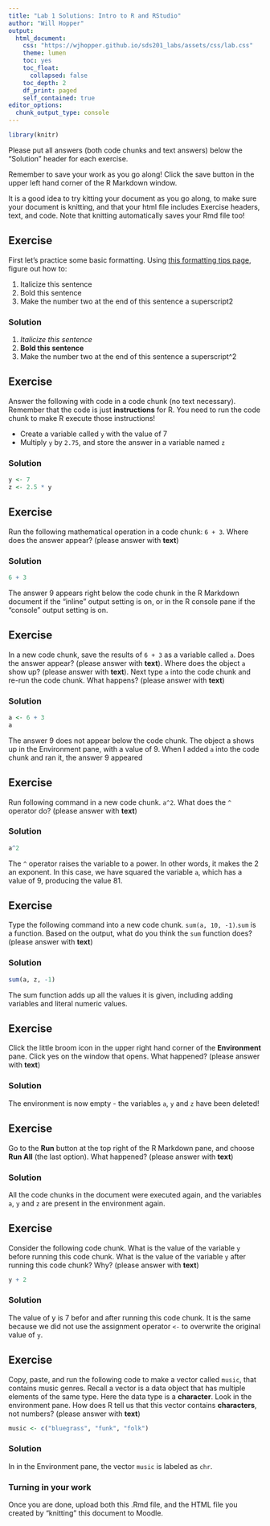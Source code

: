 ```yaml
---
title: "Lab 1 Solutions: Intro to R and RStudio"
author: "Will Hopper"
output:
  html_document:
    css: "https://wjhopper.github.io/sds201_labs/assets/css/lab.css"
    theme: lumen
    toc: yes
    toc_float:
      collapsed: false
    toc_depth: 2
    df_print: paged
    self_contained: true
editor_options: 
  chunk_output_type: console
---
```


```r
library(knitr) 
```

Please put all answers (both code chunks and text answers) below the "Solution" header for each exercise. 

<div class="attention">
Remember to save your work as you go along! Click the save button in the upper left hand corner of the R Markdown window. 

It is a good idea to try kitting your document as you go along, to make sure your document is knitting, and that your html file includes Exercise headers, text, and code. Note that knitting automatically saves your Rmd file too!
</div>


## Exercise
First let's practice some basic formatting. Using <a href="https://rmarkdown.rstudio.com/authoring_basics.html" target="_blank">this formatting tips page</a>, figure out how to:
  
1. Italicize this sentence
2. Bold this sentence
3. Make the number two at the end of this sentence a superscript2

### Solution

1. *Italicize this sentence*
2. **Bold this sentence**
3. Make the number two at the end of this sentence a superscript^2

## Exercise
Answer the following with code in a code chunk (no text necessary). Remember that the code is just **instructions** for R. You need to run the code chunk to make R execute those instructions!

-   Create a variable called `y` with the value of 7 
-   Multiply `y` by `2.75`, and store the answer in a variable named `z`
    
### Solution
```r
y <- 7
z <- 2.5 * y
```


## Exercise
Run the following mathematical operation in a code chunk: `6 + 3`. Where does the answer appear? (please answer with **text**)

### Solution
```r
6 + 3
```

The answer 9 appears right below the code chunk in the R Markdown document if the "inline" output setting is on, or in the R console pane if the "console" output setting is on.

## Exercise
In a new code chunk, save the results of `6 + 3` as a variable called `a`. Does the answer appear? (please answer with **text**). Where does the object `a` show up? (please answer with **text**). Next type `a` into the code chunk and re-run the code chunk. What happens? (please answer with **text**)

### Solution
```r
a <- 6 + 3
a
```

The answer 9 does not appear below the code chunk. The object a shows up in the Environment pane, with a value of 9. When I added `a` into the code chunk and ran it, the answer 9 appeared


## Exercise
Run following command in a new code chunk. `a^2`. What does the `^` operator do? (please answer with **text**)

### Solution
```r
a^2
```

The `^` operator raises the variable to a power. In other words, it makes the 2 an exponent. In this case, we have squared the variable `a`, which has a value of 9, producing the value 81.

## Exercise
Type the following command into a new code chunk. `sum(a, 10, -1)`.`sum` is a function. Based on the output, what do you think the `sum` function does? (please answer with **text**)

### Solution
```r
sum(a, z, -1)
```

The sum function adds up all the values it is given, including adding variables and literal numeric values.

## Exercise
Click the little broom icon in the upper right hand corner of the **Environment** pane. Click yes on the window that opens. What happened? (please answer with **text**)

### Solution
The environment is now empty - the variables `a`, `y` and `z` have been deleted!

## Exercise
Go to the **Run** button at the top right of the R Markdown pane, and choose **Run All** (the last option). What happened? (please answer with **text**)

### Solution
All the code chunks in the document were executed again, and the variables `a`, `y` and `z` are present in the environment again.

## Exercise
Consider the following code chunk. What is the value of the variable `y` before running this code chunk. What is the value of the variable `y` after running this code chunk? Why? (please answer with **text**)

```r
y + 2
```

### Solution
The value of y is 7 befor and after running this code chunk. It is the same because we did not use the assignment operator `<-` to overwrite the original value of `y`.

## Exercise
Copy, paste, and run the following code to make a vector called `music`, that contains music genres. Recall a vector is a data object that has multiple elements of the same type. Here the data type is a **character**. Look in the environment pane. How does R tell us that this vector contains **characters**, not numbers? (please answer with **text**)

```r
music <- c("bluegrass", "funk", "folk")
```

### Solution
In in the Environment pane, the vector `music` is labeled as `chr`.


### Turning in your work
Once you are done, upload both this .Rmd file, and the HTML file you created by "knitting" this document to Moodle.


